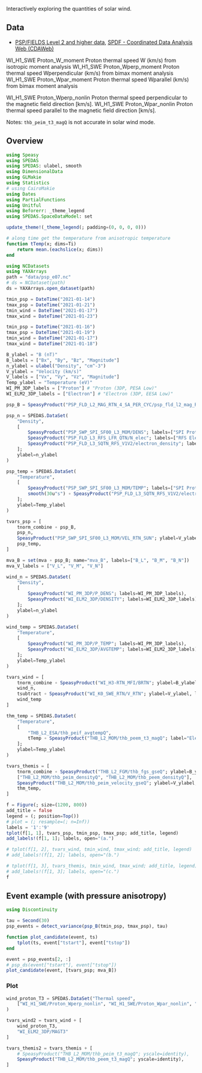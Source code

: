 Interactively exploring the quantities of solar wind.

## Data

- [PSP/FIELDS Level 2 and higher data](https://fields.ssl.berkeley.edu/data/), [SPDF - Coordinated Data Analysis Web (CDAWeb)](https://cdaweb.gsfc.nasa.gov/cgi-bin/eval2.cgi?dataset=PSP_FLD_L2_MAG_RTN&index=sp_phys)

WI_H1_SWE	Proton_W_moment	        Proton thermal speed W (km/s) from isotropic moment analysis
WI_H1_SWE	Proton_Wperp_moment 	Proton thermal speed Wperpendicular (km/s) from bimax moment analysis
WI_H1_SWE	Proton_Wpar_moment	    Proton thermal speed Wparallel (km/s) from bimax moment analysis

WI_H1_SWE	Proton_Wperp_nonlin	    Proton thermal speed perpendicular to the magnetic field direction [km/s].
WI_H1_SWE	Proton_Wpar_nonlin	    Proton thermal speed parallel to the magnetic field direction [km/s].

Notes: `thb_peim_t3_magQ` is not accurate in solar wind mode.

## Overview

```julia
using Speasy
using SPEDAS
using SPEDAS: ulabel, smooth
using DimensionalData
using GLMakie
using Statistics
# using CairoMakie
using Dates
using PartialFunctions
using Unitful
using Beforerr: _theme_legend
using SPEDAS.SpaceDataModel: set

update_theme!(_theme_legend(; padding=(0, 0, 0, 0)))
```

```julia
# along time get the temperature from anisotropic temperature
function tTemp(x; dims=Ti)
    return mean.(eachslice(x; dims))
end
```



```julia
using NCDatasets
using YAXArrays
path = "data/psp_e07.nc"
# ds = NCDataset(path)
ds = YAXArrays.open_dataset(path)
```

```julia
tmin_psp = DateTime("2021-01-14")
tmax_psp = DateTime("2021-01-21")
tmin_wind = DateTime("2021-01-17")
tmax_wind = DateTime("2021-01-23")

tmin_psp = DateTime("2021-01-16")
tmax_psp = DateTime("2021-01-19")
tmin_wind = DateTime("2021-01-17")
tmax_wind = DateTime("2021-01-18")

B_ylabel = "B (nT)"
B_labels = ["Bx", "By", "Bz", "Magnitude"]
n_ylabel = ulabel("Density", "cm^-3")
V_ylabel = "Velocity (km/s)"
V_labels = ["Vx", "Vy", "Vz", "Magnitude"]
Temp_ylabel = "Temperature (eV)"
WI_PM_3DP_labels = ["Proton"] # "Proton (3DP, PESA Low)"
WI_ELM2_3DP_labels = ["Electron"] # "Electron (3DP, EESA Low)"
```

```julia
psp_B = SpeasyProduct("PSP_FLD_L2_MAG_RTN_4_SA_PER_CYC/psp_fld_l2_mag_RTN_4_Sa_per_Cyc"; ylabel=B_ylabel, labels=B_labels)

psp_n = SPEDAS.DataSet(
    "Density",
    [
        SpeasyProduct("PSP_SWP_SPI_SF00_L3_MOM/DENS"; labels=["SPI Proton"]),
        SpeasyProduct("PSP_FLD_L3_RFS_LFR_QTN/N_elec"; labels=["RFS Electron"]),
        SpeasyProduct("PSP_FLD_L3_SQTN_RFS_V1V2/electron_density"; labels=["SQTN Electron"])
    ];
    ylabel=n_ylabel
)

psp_temp = SPEDAS.DataSet(
    "Temperature",
    [
        SpeasyProduct("PSP_SWP_SPI_SF00_L3_MOM/TEMP"; labels=["SPI Proton"]),
        smooth(30u"s") ∘ SpeasyProduct("PSP_FLD_L3_SQTN_RFS_V1V2/electron_core_temperature"; labels=["SQTN Electron core"]),
    ];
    ylabel=Temp_ylabel
)

tvars_psp = [
    tnorm_combine ∘ psp_B,
    psp_n,
    SpeasyProduct("PSP_SWP_SPI_SF00_L3_MOM/VEL_RTN_SUN"; ylabel=V_ylabel, labels=V_labels),
    psp_temp,
]

mva_B = set(mva ∘ psp_B; name="mva_B", labels=["B_L", "B_M", "B_N"])
mva_V_labels = ["V_L", "V_M", "V_N"]
```

```julia
wind_n = SPEDAS.DataSet(
    "Density",
    [
        SpeasyProduct("WI_PM_3DP/P_DENS"; labels=WI_PM_3DP_labels),
        SpeasyProduct("WI_ELM2_3DP/DENSITY"; labels=WI_ELM2_3DP_labels)
    ];
    ylabel=n_ylabel
)

wind_temp = SPEDAS.DataSet(
    "Temperature",
    [
        SpeasyProduct("WI_PM_3DP/P_TEMP"; labels=WI_PM_3DP_labels),
        SpeasyProduct("WI_ELM2_3DP/AVGTEMP"; labels=WI_ELM2_3DP_labels),
    ];
    ylabel=Temp_ylabel
)

tvars_wind = [
    tnorm_combine ∘ SpeasyProduct("WI_H3-RTN_MFI/BRTN"; ylabel=B_ylabel, labels=B_labels),
    wind_n,
    tsubtract ∘ SpeasyProduct("WI_K0_SWE_RTN/V_RTN"; ylabel=V_ylabel, labels=V_labels),
    wind_temp
]
```

```julia
thm_temp = SPEDAS.DataSet(
    "Temperature",
    [
        "THB_L2_ESA/thb_peif_avgtempQ",
        tTemp ∘ SpeasyProduct("THB_L2_MOM/thb_peem_t3_magQ"; label="Electron")
    ];
    ylabel=Temp_ylabel
)

tvars_themis = [
    tnorm_combine ∘ SpeasyProduct("THB_L2_FGM/thb_fgs_gseQ"; ylabel=B_ylabel, labels=B_labels),
    ["THB_L2_MOM/thb_peim_densityQ", "THB_L2_MOM/thb_peem_densityQ"],
    SpeasyProduct("THB_L2_MOM/thb_peim_velocity_gseQ"; ylabel=V_ylabel, labels=V_labels),
    thm_temp,
]
```

```julia
f = Figure(; size=(1200, 800))
add_title = false
legend = (; position=Top())
# plot = (; resample=(; n=Inf))
labels = '1':'9'
tplot(f[1, 1], tvars_psp, tmin_psp, tmax_psp; add_title, legend)
add_labels!(f[1, 1]; labels, open="(a.")

# tplot(f[1, 2], tvars_wind, tmin_wind, tmax_wind; add_title, legend)
# add_labels!(f[1, 2]; labels, open="(b.")

# tplot(f[1, 3], tvars_themis, tmin_wind, tmax_wind; add_title, legend)
# add_labels!(f[1, 3]; labels, open="(c.")
f
```

## Event example (with pressure anisotropy)

```julia
using Discontinuity

tau = Second(30)
psp_events = detect_variance(psp_B(tmin_psp, tmax_psp), tau)
```

```julia
function plot_candidate(event, ts)
    tplot(ts, event["tstart"], event["tstop"])
end

event = psp_events[2, :]
# psp_ds(event["tstart"], event["tstop"])
plot_candidate(event, [tvars_psp; mva_B])
```

### Plot

```julia
wind_proton_T3 = SPEDAS.DataSet("Thermal speed",
    ["WI_H1_SWE/Proton_Wperp_nonlin", "WI_H1_SWE/Proton_Wpar_nonlin", "WI_H1_SWE/Proton_Wperp_moment", "WI_H1_SWE/Proton_Wpar_moment"]
)

tvars_wind2 = tvars_wind + [
    wind_proton_T3,
    "WI_ELM2_3DP/MAGT3"
]

tvars_themis2 = tvars_themis + [
    # SpeasyProduct("THB_L2_MOM/thb_peim_t3_magQ"; yscale=identity),
    SpeasyProduct("THB_L2_MOM/thb_peem_t3_magQ"; yscale=identity),
]
```